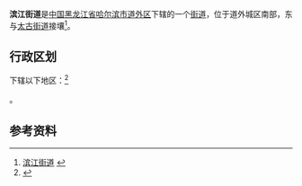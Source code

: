 {{中国乡级行政区|23/01/04/004/000
| 行政区全称 = 滨江街道
| 上级行政区 = [[黑龙江省|黑龙江省]][[哈尔滨市|哈尔滨市]][[道外区|道外区]]
| 行政区类别 = [[街道|街道]]
| LowerDivisions = 5个社区
| 总面积 = 
| 户籍人口 = 
| 常住人口 = 
| 行政区划 = 
| 官方网站 =
| 邮政编码 =150000
| 电话区号 = 451
| 毗邻行政区 =
}}

'''滨江街道'''是[[中国|中国]][[黑龙江省|黑龙江省]][[哈尔滨市|哈尔滨市]][[道外区|道外区]]下辖的一个[[街道|街道]]，位于道外城区南部，东与[[太古街道|太古街道]]接壤<ref>[http://www.chinaquhua.cn/heilongjiang/ 滨江街道] {{webarchive|url=https://web.archive.org/web/20110822123644/http://www.chinaquhua.cn/heilongjiang/ |date=2011-08-22 }}</ref>。


== 行政区划 ==

下辖以下地区：<ref>{{PRC admin/ref sgc|23/01/04/004/000}}</ref>

{{PRC admin/children|23/01/04/004/000}}。

== 参考资料 ==

{{reflist}}

{{PRC admin/navcat|23/01/04/004/000}}